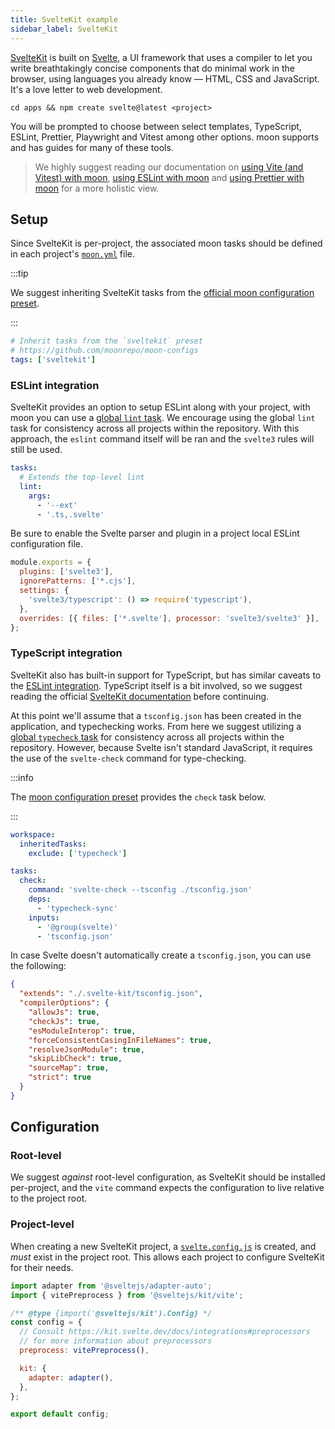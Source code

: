 ```yaml
---
title: SvelteKit example
sidebar_label: SvelteKit
---
```



<HeadingApiLink to="https://github.com/moonrepo/examples/tree/master/apps/sveltekit" />

[SvelteKit](https://kit.svelte.dev) is built on [Svelte](https://svelte.dev), a UI framework that
uses a compiler to let you write breathtakingly concise components that do minimal work in the
browser, using languages you already know — HTML, CSS and JavaScript. It's a love letter to web
development.

```shell
cd apps && npm create svelte@latest <project>
```

You will be prompted to choose between select templates, TypeScript, ESLint, Prettier, Playwright
and Vitest among other options. moon supports and has guides for many of these tools.

> We highly suggest reading our documentation on [using Vite (and Vitest) with moon](./vite),
> [using ESLint with moon](./eslint) and [using Prettier with moon](./prettier) for a more holistic
> view.

## Setup

Since SvelteKit is per-project, the associated moon tasks should be defined in each project's
[`moon.yml`](../../config/project) file.

:::tip

We suggest inheriting SvelteKit tasks from the
[official moon configuration preset](https://github.com/moonrepo/moon-configs/tree/master/javascript/sveltekit).

:::

```yaml title="<project>/moon.yml"
# Inherit tasks from the `sveltekit` preset
# https://github.com/moonrepo/moon-configs
tags: ['sveltekit']
```

### ESLint integration

SvelteKit provides an option to setup ESLint along with your project, with moon you can use a
[global `lint` task](./eslint). We encourage using the global `lint` task for consistency across all
projects within the repository. With this approach, the `eslint` command itself will be ran and the
`svelte3` rules will still be used.

```yaml title="<project>/moon.yml"
tasks:
  # Extends the top-level lint
  lint:
    args:
      - '--ext'
      - '.ts,.svelte'
```

Be sure to enable the Svelte parser and plugin in a project local ESLint configuration file.

```js title=".eslintrc.cjs"
module.exports = {
  plugins: ['svelte3'],
  ignorePatterns: ['*.cjs'],
  settings: {
    'svelte3/typescript': () => require('typescript'),
  },
  overrides: [{ files: ['*.svelte'], processor: 'svelte3/svelte3' }],
};
```

### TypeScript integration

SvelteKit also has built-in support for TypeScript, but has similar caveats to the
[ESLint integration](#eslint-integration). TypeScript itself is a bit involved, so we suggest
reading the official [SvelteKit documentation](https://kit.svelte.dev/docs/introduction) before
continuing.

At this point we'll assume that a `tsconfig.json` has been created in the application, and
typechecking works. From here we suggest utilizing a [global `typecheck` task](./typescript) for
consistency across all projects within the repository. However, because Svelte isn't standard
JavaScript, it requires the use of the `svelte-check` command for type-checking.

:::info

The
[moon configuration preset](https://github.com/moonrepo/moon-configs/tree/master/javascript/sveltekit)
provides the `check` task below.

:::

```yaml title="<project>/moon.yml"
workspace:
  inheritedTasks:
    exclude: ['typecheck']

tasks:
  check:
    command: 'svelte-check --tsconfig ./tsconfig.json'
    deps:
      - 'typecheck-sync'
    inputs:
      - '@group(svelte)'
      - 'tsconfig.json'
```

In case Svelte doesn't automatically create a `tsconfig.json`, you can use the following:

```json title="<project>/tsconfig.json"
{
  "extends": "./.svelte-kit/tsconfig.json",
  "compilerOptions": {
    "allowJs": true,
    "checkJs": true,
    "esModuleInterop": true,
    "forceConsistentCasingInFileNames": true,
    "resolveJsonModule": true,
    "skipLibCheck": true,
    "sourceMap": true,
    "strict": true
  }
}
```

## Configuration

### Root-level

We suggest _against_ root-level configuration, as SvelteKit should be installed per-project, and the
`vite` command expects the configuration to live relative to the project root.

### Project-level

When creating a new SvelteKit project, a
[`svelte.config.js`](https://kit.svelte.dev/docs/configuration) is created, and _must_ exist in the
project root. This allows each project to configure SvelteKit for their needs.

```js title="<project>/svelte.config.js"
import adapter from '@sveltejs/adapter-auto';
import { vitePreprocess } from '@sveltejs/kit/vite';

/** @type {import('@sveltejs/kit').Config} */
const config = {
  // Consult https://kit.svelte.dev/docs/integrations#preprocessors
  // for more information about preprocessors
  preprocess: vitePreprocess(),

  kit: {
    adapter: adapter(),
  },
};

export default config;
```

